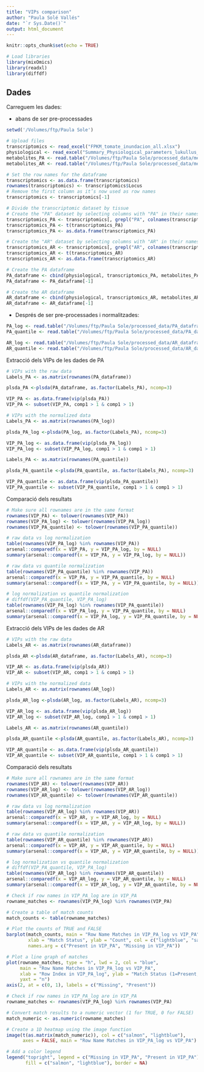 ```yaml
---
title: "VIPs comparison"
author: "Paula Solé Vallés"
date: "`r Sys.Date()`"
output: html_document
---
```


```r
knitr::opts_chunk$set(echo = TRUE)
```

```r
# Load libraries
library(mixOmics)
library(readxl)
library(diffdf)
```

## Dades

Carreguem les dades:

-   abans de ser pre-processades

```r
setwd('/Volumes/ftp/Paula Sole')

# Upload files
transcriptomics <- read_excel("FPKM_tomate_inundacion_all.xlsx")
physiological <- read_excel("Summary_Physiological_parameters_lukullus_notabilis_PA_2019.xlsx", sheet = "Full3")
metabolites_PA <- read.table("/Volumes/ftp/Paula Sole/processed_data/metabolites_PA.txt", sep="\t", row.names=1, header=T)
metabolites_AR <- read.table("/Volumes/ftp/Paula Sole/processed_data/metabolites_AR.txt", sep="\t", row.names=1, header=T)

# Set the row names for the dataframe
transcriptomics <- as.data.frame(transcriptomics)
rownames(transcriptomics) <- transcriptomics$Locus
# Remove the first column as it’s now used as row names
transcriptomics <- transcriptomics[-1]

# Divide the transcriptomic dataset by tissue
# Create the "PA" dataset by selecting columns with "PA" in their names
transcriptomics_PA <- transcriptomics[, grepl("PA", colnames(transcriptomics))]
transcriptomics_PA <- t(transcriptomics_PA)
transcriptomics_PA <- as.data.frame(transcriptomics_PA)

# Create the "AR" dataset by selecting columns with "AR" in their names
transcriptomics_AR <- transcriptomics[, grepl("AR", colnames(transcriptomics))]
transcriptomics_AR <- t(transcriptomics_AR)
transcriptomics_AR <- as.data.frame(transcriptomics_AR)

# Create the PA dataframe 
PA_dataframe <- cbind(physiological, transcriptomics_PA, metabolites_PA)
PA_dataframe <- PA_dataframe[-1]

# Create the AR dataframe 
AR_dataframe <- cbind(physiological, transcriptomics_AR, metabolites_AR)
AR_dataframe <- AR_dataframe[-1]
```

-   Després de ser pre-processades i normalitzades:

```r
PA_log <- read.table("/Volumes/ftp/Paula Sole/processed_data/PA_dataframe_log.txt", sep="\t")
PA_quantile <- read.table("/Volumes/ftp/Paula Sole/processed_data/PA_dataframe_quantile.txt", sep="\t")

AR_log <- read.table("/Volumes/ftp/Paula Sole/processed_data/AR_dataframe_log.txt", sep="\t")
AR_quantile <- read.table("/Volumes/ftp/Paula Sole/processed_data/AR_dataframe_quantile.txt", sep="\t")
```

Extracció dels VIPs de les dades de PA

```r
# VIPs with the raw data
Labels_PA <- as.matrix(rownames(PA_dataframe))

plsda_PA <-plsda(PA_dataframe, as.factor(Labels_PA), ncomp=3)

VIP_PA <- as.data.frame(vip(plsda_PA))
VIP_PA <- subset(VIP_PA, comp1 > 1 & comp1 > 1)

# VIPs with the normalized data
Labels_PA <- as.matrix(rownames(PA_log))

plsda_PA_log <-plsda(PA_log, as.factor(Labels_PA), ncomp=3)

VIP_PA_log <- as.data.frame(vip(plsda_PA_log))
VIP_PA_log <- subset(VIP_PA_log, comp1 > 1 & comp1 > 1)

Labels_PA <- as.matrix(rownames(PA_quantile))

plsda_PA_quantile <-plsda(PA_quantile, as.factor(Labels_PA), ncomp=3)

VIP_PA_quantile <- as.data.frame(vip(plsda_PA_quantile))
VIP_PA_quantile <- subset(VIP_PA_quantile, comp1 > 1 & comp1 > 1)
```

Comparació dels resultats

```r
# Make sure all rownames are in the same format
rownames(VIP_PA) <- tolower(rownames(VIP_PA))
rownames(VIP_PA_log) <- tolower(rownames(VIP_PA_log))
rownames(VIP_PA_quantile) <- tolower(rownames(VIP_PA_quantile))

# raw data vs log normalization
table(rownames(VIP_PA_log) %in% rownames(VIP_PA))
arsenal::comparedf(x = VIP_PA, y = VIP_PA_log, by = NULL)
summary(arsenal::comparedf(x = VIP_PA, y = VIP_PA_log, by = NULL))

# raw data vs quantile normalization
table(rownames(VIP_PA_quantile) %in% rownames(VIP_PA))
arsenal::comparedf(x = VIP_PA, y = VIP_PA_quantile, by = NULL)
summary(arsenal::comparedf(x = VIP_PA, y = VIP_PA_quantile, by = NULL))

# log normalization vs quantile normalization
# diffdf(VIP_PA_quantile, VIP_PA_log)
table(rownames(VIP_PA_log) %in% rownames(VIP_PA_quantile))
arsenal::comparedf(x = VIP_PA_log, y = VIP_PA_quantile, by = NULL)
summary(arsenal::comparedf(x = VIP_PA_log, y = VIP_PA_quantile, by = NULL))
```

Extracció dels VIPs de les dades de AR

```r
# VIPs with the raw data
Labels_AR <- as.matrix(rownames(AR_dataframe))

plsda_AR <-plsda(AR_dataframe, as.factor(Labels_AR), ncomp=3)

VIP_AR <- as.data.frame(vip(plsda_AR))
VIP_AR <- subset(VIP_AR, comp1 > 1 & comp1 > 1)

# VIPs with the normalized data
Labels_AR <- as.matrix(rownames(AR_log))

plsda_AR_log <-plsda(AR_log, as.factor(Labels_AR), ncomp=3)

VIP_AR_log <- as.data.frame(vip(plsda_AR_log))
VIP_AR_log <- subset(VIP_AR_log, comp1 > 1 & comp1 > 1)

Labels_AR <- as.matrix(rownames(AR_quantile))

plsda_AR_quantile <-plsda(AR_quantile, as.factor(Labels_AR), ncomp=3)

VIP_AR_quantile <- as.data.frame(vip(plsda_AR_quantile))
VIP_AR_quantile <- subset(VIP_AR_quantile, comp1 > 1 & comp1 > 1)
```

Comparació dels resultats

```r
# Make sure all rownames are in the same format
rownames(VIP_AR) <- tolower(rownames(VIP_AR))
rownames(VIP_AR_log) <- tolower(rownames(VIP_AR_log))
rownames(VIP_AR_quantile) <- tolower(rownames(VIP_AR_quantile))

# raw data vs log normalization
table(rownames(VIP_AR_log) %in% rownames(VIP_AR))
arsenal::comparedf(x = VIP_AR, y = VIP_AR_log, by = NULL)
summary(arsenal::comparedf(x = VIP_AR, y = VIP_AR_log, by = NULL))

# raw data vs quantile normalization
table(rownames(VIP_AR_quantile) %in% rownames(VIP_AR))
arsenal::comparedf(x = VIP_AR, y = VIP_AR_quantile, by = NULL)
summary(arsenal::comparedf(x = VIP_AR, y = VIP_AR_quantile, by = NULL))

# log normalization vs quantile normalization
# diffdf(VIP_PA_quantile, VIP_PA_log)
table(rownames(VIP_AR_log) %in% rownames(VIP_AR_quantile))
arsenal::comparedf(x = VIP_AR_log, y = VIP_AR_quantile, by = NULL)
summary(arsenal::comparedf(x = VIP_AR_log, y = VIP_AR_quantile, by = NULL))
```

```r
# Check if row names in VIP_PA_log are in VIP_PA
rowname_matches <- rownames(VIP_PA_log) %in% rownames(VIP_PA)

# Create a table of match counts
match_counts <- table(rowname_matches)

# Plot the counts of TRUE and FALSE
barplot(match_counts, main = "Row Name Matches in VIP_PA_log vs VIP_PA",
        xlab = "Match Status", ylab = "Count", col = c("lightblue", "salmon"),
        names.arg = c("Present in VIP_PA", "Missing in VIP_PA"))

# Plot a line graph of matches
plot(rowname_matches, type = "h", lwd = 2, col = "blue",
     main = "Row Name Matches in VIP_PA_log vs VIP_PA",
     xlab = "Row Index in VIP_PA_log", ylab = "Match Status (1=Present, 0=Missing)",
     yaxt = "n")
axis(2, at = c(0, 1), labels = c("Missing", "Present"))

```

```r
# Check if row names in VIP_PA_log are in VIP_PA
rowname_matches <- rownames(VIP_PA_log) %in% rownames(VIP_PA)

# Convert match results to a numeric vector (1 for TRUE, 0 for FALSE)
match_numeric <- as.numeric(rowname_matches)

# Create a 1D heatmap using the image function
image(t(as.matrix(match_numeric)), col = c("salmon", "lightblue"),
      axes = FALSE, main = "Row Name Matches in VIP_PA_log vs VIP_PA")

# Add a color legend
legend("topright", legend = c("Missing in VIP_PA", "Present in VIP_PA"),
       fill = c("salmon", "lightblue"), border = NA)

```
